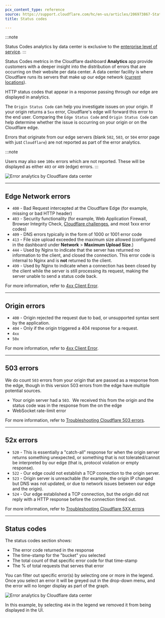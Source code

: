 ```yaml
---
pcx_content_type: reference
source: https://support.cloudflare.com/hc/en-us/articles/206973867-Status-code-metrics-in-Cloudflare-Site-Analytics
title: Status codes

---
```


:::note

Status Codes analytics by data center is exclusive to the [enterprise level of service](https://www.cloudflare.com/plans/enterprise/contact/). 
:::

Status Codes metrics in the Cloudflare dashboard **Analytics** app provide customers with a deeper insight into the distribution of errors that are occurring on their website per data center. A data center facility is where Cloudflare runs its servers that make up our edge network ([current locations](https://www.cloudflare.com/network/)).

HTTP status codes that appear in a response passing through our edge are displayed in analytics. 

The `Origin Status Code` can help you investigate issues on your origin. If your origin returns a `5xx` error, Cloudflare's edge will forward this error to the end user. Comparing the `Edge Status Code` and `Origin Status Code` can help determine whether the issue is occurring on your origin or on the Cloudflare edge.

Errors that originate from our edge servers (blank `502`, `503`, or `504` error page with just `Cloudflare`) are not reported as part of the error analytics.

:::note

Users may also see `100x` errors which are not reported. These will be displayed as either `403` or `409` (edge) errors. 
:::

![Error analytics by Cloudflare data center](~/assets/images/analytics/status-codes.png)

***

## Edge Network errors

- `400` - Bad Request intercepted at the Cloudflare Edge (for example, missing or bad HTTP header)
- `403` - Security functionality (for example, Web Application Firewall, Browser Integrity Check, [Cloudflare challenges](/waf/reference/cloudflare-challenges/), and most 1xxx error codes)
- `409` - DNS errors typically in the form of 1000 or 1001 error code
- `413` - File size upload exceeded the maximum size allowed (configured in the dashboard under **Network** > **Maximum Upload Size**.)
- `444` - Used by Nginx to indicate that the server has returned no information to the client, and closed the connection. This error code is internal to Nginx and is **not** returned to the client.
- `499` - Used by Nginx to indicate when a connection has been closed by the client while the server is still processing its request, making the server unable to send a status code back.

For more information, refer to [4xx Client Error](/support/troubleshooting/http-status-codes/4xx-client-error/).

***

## Origin errors

- `400` - Origin rejected the request due to bad, or unsupported syntax sent by the application.
- `404` - Only if the origin triggered a 404 response for a request.
- `4xx`
- `50x`

For more information, refer to [4xx Client Error](/support/troubleshooting/http-status-codes/4xx-client-error/).

***

## 503 errors

We do count `503` errors from your origin that are passed as a response from the edge, though in this version 503 errors from the edge have multiple potential sources.

- Your origin server had a `503`.  We received this from the origin and the status code was in the response from the on the edge
- WebSocket rate-limit error

For more information, refer to [Troubleshooting Cloudflare 503 errors](support/troubleshooting/cloudflare-errors/troubleshooting-cloudflare-5xx-errors/#error-503-service-temporarily-unavailable).

***

## 52x errors

- `520` - This is essentially a "catch-all" response for when the origin server returns something unexpected, or something that is not tolerated/cannot be interpreted by our edge (that is, protocol violation or empty response).
- `522` - Our edge could not establish a TCP connection to the origin server.
- `523` - Origin server is unreachable (for example, the origin IP changed but DNS was not updated, or due to network issues between our edge and the origin).
- `524` - Our edge established a TCP connection, but the origin did not reply with a HTTP response before the connection timed out.

For more information, refer to [Troubleshooting Cloudflare 5XX errors](/support/troubleshooting/cloudflare-errors/troubleshooting-cloudflare-5xx-errors/)

***

## Status codes

The status codes section shows:

- The error code returned in the response
- The time-stamp for the "bucket" you selected
- The total count of that specific error code for that time-stamp
- The % of total requests that serves that error

You can filter out specific error(s) by selecting one or more in the legend. Once you select an error it will be greyed out in the drop-down menu, and the error will no longer display as part of the graph.

![Error analytics by Cloudflare data center
](~/assets/images/support/hc-import-status_codes_error_by_data_center.png)

In this example, by selecting `404` in the legend we removed it from being displayed in the UI.
